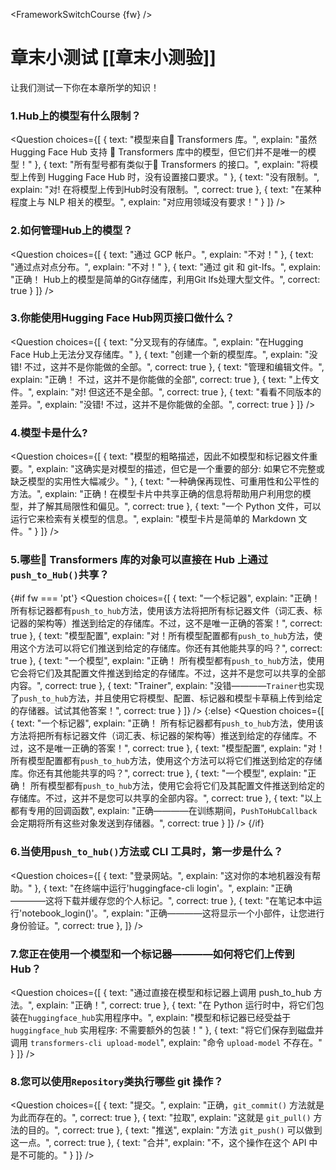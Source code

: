 <FrameworkSwitchCourse {fw} />

<!-- DISABLE-FRONTMATTER-SECTIONS -->

# 章末小测试 [[章末小测验]]

<CourseFloatingBanner
    chapter={4}
    classNames="absolute z-10 right-0 top-0"
/>

让我们测试一下你在本章所学的知识！
  
### 1.Hub上的模型有什么限制？
<Question
	choices={[
		{
			text: "模型来自🤗 Transformers 库。",
			explain: "虽然 Hugging Face Hub 支持 🤗 Transformers 库中的模型，但它们并不是唯一的模型！"
		},
		{
			text: "所有型号都有类似于🤗 Transformers 的接口。",
			explain: "将模型上传到 Hugging Face Hub 时，没有设置接口要求。"
		},
		{
			text: "没有限制。",
			explain: "对! 在将模型上传到Hub时没有限制。",
            correct: true
		},
        {
			text: "在某种程度上与 NLP 相关的模型。",
			explain: "对应用领域没有要求！"
		}
	]}
/>

### 2.如何管理Hub上的模型？
<Question
	choices={[
		{
			text: "通过 GCP 帐户。",
			explain: "不对！"
		},
		{
			text: "通过点对点分布。",
			explain: "不对！"
		},
		{
			text: "通过 git 和 git-lfs。",
			explain: "正确！ Hub上的模型是简单的Git存储库，利用Git lfs处理大型文件。",
            correct: true
		}
	]}
/>

### 3.你能使用Hugging Face Hub网页接口做什么？
<Question
	choices={[
		{
			text: "分叉现有的存储库。",
			explain: "在Hugging Face Hub上无法分叉存储库。"
		},
		{
			text: "创建一个新的模型库。",
			explain: "没错! 不过，这并不是你能做的全部。",
            correct: true
		},
		{
			text: "管理和编辑文件。",
			explain: "正确！ 不过，这并不是你能做的全部",
            correct: true
		},
        {
			text: "上传文件。",
			explain: "对! 但这还不是全部。",
            correct: true
		},
        {
			text: "看看不同版本的差异。",
			explain: "没错! 不过，这并不是你能做的全部。",
            correct: true
		}
	]}
/>

### 4.模型卡是什么?
<Question
	choices={[
		{
			text: "模型的粗略描述，因此不如模型和标记器文件重要。",
			explain: "这确实是对模型的描述，但它是一个重要的部分: 如果它不完整或缺乏模型的实用性大幅减少。"
		},
		{
			text: "一种确保再现性、可重用性和公平性的方法。",
			explain: "正确！在模型卡片中共享正确的信息将帮助用户利用您的模型，并了解其局限性和偏见。",
            correct: true
		},
		{
			text: "一个 Python 文件，可以运行它来检索有关模型的信息。",
			explain: "模型卡片是简单的 Markdown 文件。"
		}
	]}
/>

### 5.哪些🤗 Transformers 库的对象可以直接在 Hub 上通过`push_to_Hub()`共享？
{#if fw === 'pt'}
<Question
	choices={[
		{
			text: "一个标记器",
			explain: "正确！ 所有标记器都有<code>push_to_hub</code>方法，使用该方法将把所有标记器文件（词汇表、标记器的架构等）推送到给定的存储库。不过，这不是唯一正确的答案！",
            correct: true
		},
		{
			text: "模型配置",
			explain: "对！所有模型配置都有<code>push_to_hub</code>方法，使用这个方法可以将它们推送到给定的存储库。你还有其他能共享的吗？",
            correct: true
		},
		{
			text: "一个模型",
			explain: "正确！ 所有模型都有<code>push_to_hub</code>方法，使用它会将它们及其配置文件推送到给定的存储库。不过，这并不是您可以共享的全部内容。",
            correct: true
		},
        {
			text: "Trainer",
			explain: "没错————<code>Trainer</code>也实现了<code>push_to_hub</code>方法，并且使用它将模型、配置、标记器和模型卡草稿上传到给定的存储器。试试其他答案！",
            correct: true
		}
	]}
/>
{:else}
<Question
	choices={[
		{
			text: "一个标记器",
			explain: "正确！ 所有标记器都有<code>push_to_hub</code>方法，使用该方法将把所有标记器文件（词汇表、标记器的架构等）推送到给定的存储库。不过，这不是唯一正确的答案！",
            correct: true
		},
		{
			text: "模型配置",
			explain: "对！所有模型配置都有<code>push_to_hub</code>方法，使用这个方法可以将它们推送到给定的存储库。你还有其他能共享的吗？",
            correct: true
		},
		{
			text: "一个模型",
			explain: "正确！ 所有模型都有<code>push_to_hub</code>方法，使用它会将它们及其配置文件推送到给定的存储库。不过，这并不是您可以共享的全部内容。",
            correct: true
		},
		{
			text: "以上都有专用的回调函数",
			explain: "正确————在训练期间，<code>PushToHubCallback</code>会定期将所有这些对象发送到存储器。",
            correct: true
		}
	]}
/>
{/if}

### 6.当使用`push_to_hub()`方法或 CLI 工具时，第一步是什么？
<Question
	choices={[
		{
			text: "登录网站。",
			explain: "这对你的本地机器没有帮助。"
		},
		{
			text: "在终端中运行'huggingface-cli login'。",
			explain: "正确————这将下载并缓存您的个人标记。",
            correct: true
		},
		{
			text: "在笔记本中运行'notebook_login()'。",
			explain: "正确————这将显示一个小部件，让您进行身份验证。",
            correct: true
		},
	]}
/>

### 7.您正在使用一个模型和一个标记器————如何将它们上传到 Hub？
<Question
	choices={[
		{
			text: "通过直接在模型和标记器上调用 push_to_hub 方法。",
			explain: "正确！",
            correct: true
		},
		{
			text: "在 Python 运行时中，将它们包装在<code>huggingface_hub</code>实用程序中。",
			explain: "模型和标记器已经受益于<code>huggingface_hub</code> 实用程序: 不需要额外的包装！"
		},
		{
			text: "将它们保存到磁盘并调用 <code>transformers-cli upload-model</code>",
			explain: "命令 <code>upload-model</code> 不存在。"
		}
	]}
/>

### 8.您可以使用`Repository`类执行哪些 git 操作？
<Question
	choices={[
		{
			text: "提交。",
			explain: "正确，<code>git_commit()</code> 方法就是为此而存在的。",
            correct: true
		},
		{
			text: "拉取",
			explain: "这就是 <code>git_pull()</code> 方法的目的。",
            correct: true
		},
		{
			text: "推送",
			explain: "方法 <code>git_push()</code> 可以做到这一点。",
            correct: true
		},
		{
			text: "合并",
			explain: "不，这个操作在这个 API 中是不可能的。"
		}
	]}
/>
